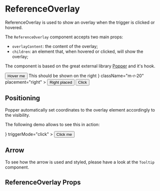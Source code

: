 


<Meta title="Components/ReferenceOverlay" component={ReferenceOverlay} />

# ReferenceOverlay

ReferenceOverlay is used to show an overlay when the trigger is clicked or hovered.

The `ReferenceOverlay` component accepts two main props:

-   `overlayContent`: the content of the overlay;
-   `children`: an element that, when hovered or clicked, will show the overlay;

The component is based on the great external library [Popper](https://popper.js.org/) and it's hook.

<Canvas>
    <Story name="Default">
        <Fragment>
            <ReferenceOverlay overlayContent="This is a simple text" className="m-r-20">
                <Button mean="positive">Hover me</Button>
            </ReferenceOverlay>
            <ReferenceOverlay overlayContent="If you need help, read the docs!" className="m-r-20">
                <Icon name="help" className="color-primary" />
            </ReferenceOverlay>
            <ReferenceOverlay
                overlayContent={
                    <div
                        style={{
                            border: '1px solid #444',
                            padding: 5,
                            marginRight: 5,
                            backgroundColor: 'white',
                        }}
                    >
                        This should be shown on the right
                    </div>
                }
                className="m-r-20"
                placement="right"
            >
                <Button mean="primary-reverse">Right placed</Button>
            </ReferenceOverlay>
            <ReferenceOverlay
                overlayContent="You must click the trigger or this message to close me!"
                className="m-r-20"
                placement="bottom"
                triggerMode="click"
            >
                <Button mean="primary-reverse">Click</Button>
            </ReferenceOverlay>
        </Fragment>
    </Story>
</Canvas>

## Positioning

Popper automatically set coordinates to the overlay element accordingly to the visibility.

The following demo allows to see this in action:

<Canvas>
    <Story name="Positioning">
        <div style={{ overflow: 'hidden', position: 'relative' }}>
            <div style={{ width: '100%', height: 400, overflow: 'auto', padding: 10 }}>
                <div style={{ width: '200%' }}>
                    <div style={{ display: 'block', height: 160 }}></div>
                    <div style={{ display: 'flex' }}>
                        <div style={{ display: 'block', width: '45%' }}></div>
                        <ReferenceOverlay
                            overlayProps={{ style: { maxWidth: 300 } }}
                            overlayContent={<Lorem paragraphs={1} />}
                            triggerMode="click"
                        >
                            <Button mean="primary">Click me</Button>
                        </ReferenceOverlay>
                        <div style={{ display: 'block', width: '45%' }}></div>
                    </div>
                    <div style={{ display: 'block', height: 400 }}></div>
                </div>
            </div>
        </div>
    </Story>
</Canvas>

## Arrow

To see how the arrow is used and styled, please have a look at the `Tooltip` component.

## ReferenceOverlay Props

<ArgsTable of={ReferenceOverlay} />
